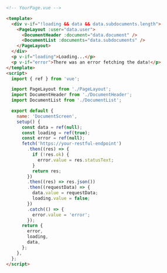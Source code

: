 ```html
<!-- YourPage.vue -->

<template>
  <div v-if="!loading && data && data.subdocuments.length">
    <PageLayout :user="data.user">
      <DocumentHeader :document="data.document" />
      <DocumentList :documents="data.subdocuments" />
    </PageLayout>
  </div>
  <p v-if="loading">Loading...</p>
  <p v-if="error">There was an error fetching the data!</p>
</template>
<script>
  import { ref } from 'vue';

  import PageLayout from './PageLayout';
  import DocumentHeader from './DocumentHeader';
  import DocumentList from './DocumentList';

  export default {
    name: 'DocumentScreen',
    setup() {
      const data = ref(null);
      const loading = ref(true);
      const error = ref(null);
      fetch('https://your-restful-endpoint')
        .then((res) => {
          if (!res.ok) {
            error.value = res.statusText;
          }
          return res;
        })
        .then((res) => res.json())
        .then((requestData) => {
          data.value = requestData;
          loading.value = false;
        })
        .catch(() => {
          error.value = 'error';
        });
      return {
        error,
        loading,
        data,
      };
    },
  };
</script>
```
